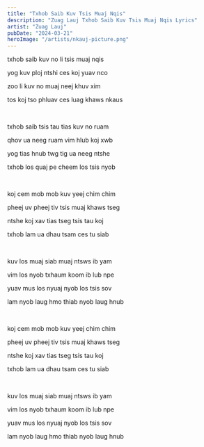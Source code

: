 ```yaml
---
title: "Txhob Saib Kuv Tsis Muaj Nqis"
description: "Zuag Lauj Txhob Saib Kuv Tsis Muaj Nqis Lyrics"
artist: "Zuag Lauj"
pubDate: "2024-03-21"
heroImage: "/artists/nkauj-picture.png"
---
```


txhob saib kuv no li tsis muaj nqis

yog kuv ploj ntshi ces koj yuav nco

zoo li kuv no muaj neej khuv xim

tos koj tso phluav ces luag khaws nkaus

<br />

txhob saib tsis tau tias kuv no ruam

qhov ua neeg ruam vim hlub koj xwb

yog tias hnub twg tig ua neeg ntshe

txhob los quaj pe cheem los tsis nyob

<br />

koj cem mob mob kuv yeej chim chim

pheej uv pheej tiv tsis muaj khaws tseg

ntshe koj xav tias tseg tsis tau koj

txhob lam ua dhau tsam ces tu siab

<br />

kuv los muaj siab muaj ntsws ib yam

vim los nyob txhaum koom ib lub npe

yuav mus los nyuaj nyob los tsis sov

lam nyob laug hmo thiab nyob laug hnub

<br />

koj cem mob mob kuv yeej chim chim

pheej uv pheej tiv tsis muaj khaws tseg

ntshe koj xav tias tseg tsis tau koj

txhob lam ua dhau tsam ces tu siab

<br />

kuv los muaj siab muaj ntsws ib yam

vim los nyob txhaum koom ib lub npe

yuav mus los nyuaj nyob los tsis sov

lam nyob laug hmo thiab nyob laug hnub
